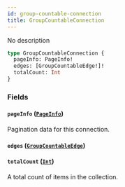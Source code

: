 ```yaml
---
id: group-countable-connection
title: GroupCountableConnection
---
```



No description

```graphql
type GroupCountableConnection {
  pageInfo: PageInfo!
  edges: [GroupCountableEdge!]!
  totalCount: Int
}
```


### Fields

#### `pageInfo` ([`PageInfo`](../../../developer/api-reference/objects/page-info))

Pagination data for this connection.


#### `edges` ([`GroupCountableEdge`](../../../developer/api-reference/objects/group-countable-edge))




#### `totalCount` ([`Int`](../../../developer/api-reference/scalars/int))

A total count of items in the collection.




